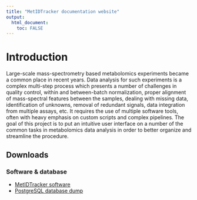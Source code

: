 ```yaml
---
title: "MetIDTracker documentation website"
output: 
  html_document:
    toc: FALSE
---
```


# Introduction

Large-scale mass-spectrometry based metabolomics experiments became a common place in recent years. Data analysis for such experiments is a complex multi-step process which presents a number of challenges in quality control, within and between-batch normalization, proper alignment of mass-spectral features between the samples, dealing with missing data, identification of unknowns, removal of redundant signals, data integration from multiple assays, etc. It requires the use of multiple software tools, often with heavy emphasis on custom scripts and complex pipelines. The goal of this project is to put an intuitive user interface on a number of the common tasks in metabolomics data analysis in order to better organize and streamline the procedure.

##	Downloads
###	Software & database
- [MetIDTracker software](https://drive.google.com/file/d/1Nm0D2ZFocODAMzZuJ2lleXeHMy5ZULuO/view?usp=sharing)
- [PostgreSQL database dump](https://drive.google.com/file/d/15smKw8Xo5D8xQDA8TkKg8icQ_EWqZFzr/view?usp=sharing)


